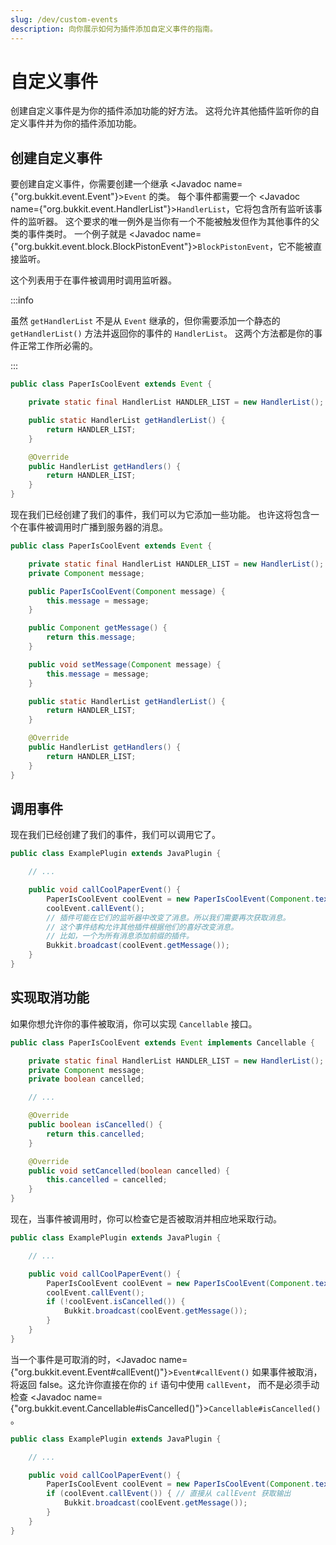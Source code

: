 ```yaml
---
slug: /dev/custom-events
description: 向你展示如何为插件添加自定义事件的指南。
---
```


# 自定义事件

创建自定义事件是为你的插件添加功能的好方法。
这将允许其他插件监听你的自定义事件并为你的插件添加功能。

## 创建自定义事件

要创建自定义事件，你需要创建一个继承 <Javadoc name={"org.bukkit.event.Event"}>`Event`</Javadoc> 的类。
每个事件都需要一个 <Javadoc name={"org.bukkit.event.HandlerList"}>`HandlerList`</Javadoc>，它将包含所有监听该事件的监听器。
这个要求的唯一例外是当你有一个不能被触发但作为其他事件的父类的事件类时。
一个例子就是 <Javadoc name={"org.bukkit.event.block.BlockPistonEvent"}>`BlockPistonEvent`</Javadoc>，它不能被直接监听。

这个列表用于在事件被调用时调用监听器。

:::info

虽然 `getHandlerList` 不是从 `Event` 继承的，但你需要添加一个静态的 `getHandlerList()` 方法并返回你的事件的 `HandlerList`。
这两个方法都是你的事件正常工作所必需的。

:::

```java title="PaperIsCoolEvent.java"
public class PaperIsCoolEvent extends Event {

    private static final HandlerList HANDLER_LIST = new HandlerList();

    public static HandlerList getHandlerList() {
        return HANDLER_LIST;
    }

    @Override
    public HandlerList getHandlers() {
        return HANDLER_LIST;
    }
}
```

现在我们已经创建了我们的事件，我们可以为它添加一些功能。
也许这将包含一个在事件被调用时广播到服务器的消息。

```java title="PaperIsCoolEvent.java"
public class PaperIsCoolEvent extends Event {

    private static final HandlerList HANDLER_LIST = new HandlerList();
    private Component message;

    public PaperIsCoolEvent(Component message) {
        this.message = message;
    }

    public Component getMessage() {
        return this.message;
    }

    public void setMessage(Component message) {
        this.message = message;
    }

    public static HandlerList getHandlerList() {
        return HANDLER_LIST;
    }

    @Override
    public HandlerList getHandlers() {
        return HANDLER_LIST;
    }
}
```

## 调用事件

现在我们已经创建了我们的事件，我们可以调用它了。

```java title="ExamplePlugin.java"
public class ExamplePlugin extends JavaPlugin {

    // ...

    public void callCoolPaperEvent() {
        PaperIsCoolEvent coolEvent = new PaperIsCoolEvent(Component.text("Paper 很酷！"));
        coolEvent.callEvent();
        // 插件可能在它们的监听器中改变了消息。所以我们需要再次获取消息。
        // 这个事件结构允许其他插件根据他们的喜好改变消息。
        // 比如，一个为所有消息添加前缀的插件。
        Bukkit.broadcast(coolEvent.getMessage());
    }
}
```

## 实现取消功能

如果你想允许你的事件被取消，你可以实现 `Cancellable` 接口。

```java title="PaperIsCoolEvent.java"
public class PaperIsCoolEvent extends Event implements Cancellable {

    private static final HandlerList HANDLER_LIST = new HandlerList();
    private Component message;
    private boolean cancelled;

    // ...

    @Override
    public boolean isCancelled() {
        return this.cancelled;
    }

    @Override
    public void setCancelled(boolean cancelled) {
        this.cancelled = cancelled;
    }
}
```

现在，当事件被调用时，你可以检查它是否被取消并相应地采取行动。

```java title="ExamplePlugin.java"
public class ExamplePlugin extends JavaPlugin {

    // ...

    public void callCoolPaperEvent() {
        PaperIsCoolEvent coolEvent = new PaperIsCoolEvent(Component.text("Paper 很酷！"));
        coolEvent.callEvent();
        if (!coolEvent.isCancelled()) {
            Bukkit.broadcast(coolEvent.getMessage());
        }
    }
}
```

当一个事件是可取消的时，<Javadoc name={"org.bukkit.event.Event#callEvent()"}>`Event#callEvent()`</Javadoc>
如果事件被取消，将返回 false。这允许你直接在你的 `if` 语句中使用 `callEvent`，
而不是必须手动检查 <Javadoc name={"org.bukkit.event.Cancellable#isCancelled()"}>`Cancellable#isCancelled()`</Javadoc>。

```java title="ExamplePlugin.java"
public class ExamplePlugin extends JavaPlugin {

    // ...

    public void callCoolPaperEvent() {
        PaperIsCoolEvent coolEvent = new PaperIsCoolEvent(Component.text("Paper 很酷！"));
        if (coolEvent.callEvent()) { // 直接从 callEvent 获取输出
            Bukkit.broadcast(coolEvent.getMessage());
        }
    }
}
```
